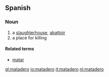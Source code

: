 ==Spanish==

===Noun===
{{infl|es|noun|g=m}}

# a [[slaughterhouse]], [[abattoir]]
# a place for killing

====Related terms====
*[[matar]]

[[gl:matadero]]
[[io:matadero]]
[[it:matadero]]
[[nl:matadero]]